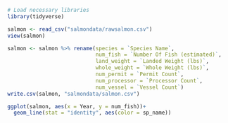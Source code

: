 ```r


# Load necessary libraries
library(tidyverse)


```


```r
salmon <- read_csv("salmondata/rawsalmon.csv")
view(salmon)

salmon <- salmon %>% rename(species = `Species Name`,
                            num_fish = `Number Of Fish (estimated)`,
                            land_weight = `Landed Weight (lbs)`,
                            whole_weight = `Whole Weight (lbs)`,
                            num_permit = `Permit Count`,
                            num_processor = `Processor Count`,
                            num_vessel = `Vessel Count`)
write.csv(salmon, "salmondata/salmon.csv")
```

```r
ggplot(salmon, aes(x = Year, y = num_fish))+
  geom_line(stat = "identity", aes(color = sp_name))
```


